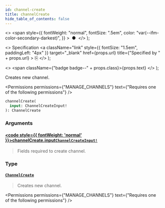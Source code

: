 ```yaml
---
id: channel-create
title: channelCreate
hide_table_of_contents: false
---
```


  <>
    <span
      style={{
        fontWeight: "normal",
        fontSize: ".5em",
        color: "var(--ifm-color-secondary-darkest)",
      }}
    >
      &nbsp;●&nbsp;
    </span>
  </>
);

  <>
    Specification
    <a
      className="link"
      style={{ fontSize: "1.5em", paddingLeft: "4px" }}
      target="\_blank"
      href={props.url}
      title={"Specified by " + props.url}
    >
      ⎘
    </a>
  </>
);

  <>
    <span className={"badge badge--" + props.class}>{props.text}</span>
  </>
);

Creates new channel.

<Permissions
  permissions={"MANAGE_CHANNELS"}
  text={"Requires one of the following permissions"}
/>

```graphql
channelCreate(
  input: ChannelCreateInput!
): ChannelCreate
```

### Arguments

#### [<code style={{ fontWeight: 'normal' }}>channelCreate.<b>input</b></code>](#)<Bullet />[`ChannelCreateInput!`](../../../api-reference/channels/inputs/channel-create-input) <Badge class="secondary" text="non-null"/> <Badge class="secondary" text="input"/>

> Fields required to create channel.

### Type

#### [`ChannelCreate`](../../../api-reference/channels/objects/channel-create) <Badge class="secondary" text="object"/>

> Creates new channel.

<Permissions
  permissions={"MANAGE_CHANNELS"}
  text={"Requires one of the following permissions"}
/>

>

